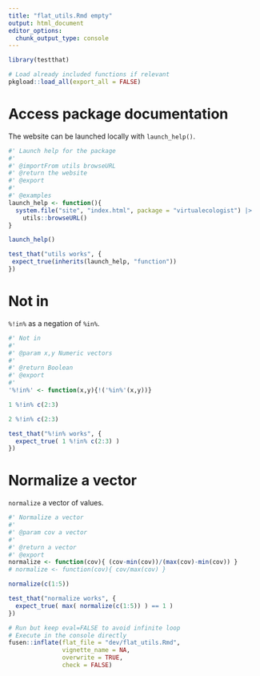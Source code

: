```yaml
---
title: "flat_utils.Rmd empty"
output: html_document
editor_options: 
  chunk_output_type: console
---
```


```r
library(testthat)
```

```r
# Load already included functions if relevant
pkgload::load_all(export_all = FALSE)
```

# Access package documentation

The website can be launched locally with `launch_help()`.

```r
#' Launch help for the package
#'
#' @importFrom utils browseURL
#' @return the website
#' @export
#'
#' @examples
launch_help <- function(){
  system.file("site", "index.html", package = "virtualecologist") |>
    utils::browseURL()
}
```

```r
launch_help()
```

```r
test_that("utils works", {
 expect_true(inherits(launch_help, "function")) 
})
```

# Not in

`%!in%` as a negation of `%in%`.
    
```r
#' Not in
#'
#' @param x,y Numeric vectors
#' 
#' @return Boolean
#' @export
#'
'%!in%' <- function(x,y){!('%in%'(x,y))}
```
  
```r
1 %!in% c(2:3)

2 %!in% c(2:3)
```
  
```r
test_that("%!in% works", {
  expect_true( 1 %!in% c(2:3) )
})
```


# Normalize a vector 

`normalize` a vector of values. 

```r
#' Normalize a vector
#'
#' @param cov a vector
#' 
#' @return a vector
#' @export
normalize <- function(cov){ (cov-min(cov))/(max(cov)-min(cov)) }
# normalize <- function(cov){ cov/max(cov) }
```
  
```r
normalize(c(1:5))
```
  
```r
test_that("normalize works", {
  expect_true( max( normalize(c(1:5)) ) == 1 )
})
```




```r
# Run but keep eval=FALSE to avoid infinite loop
# Execute in the console directly
fusen::inflate(flat_file = "dev/flat_utils.Rmd", 
               vignette_name = NA, 
               overwrite = TRUE, 
               check = FALSE)
```

